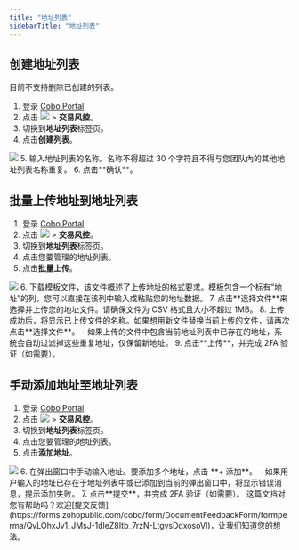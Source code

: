 ```yaml
---
title: "地址列表"
sidebarTitle: "地址列表"
---
```


## 创建地址列表

<Note>目前不支持删除已创建的列表。</Note>

1. 登录 [Cobo Portal](https://portal.cobo.com/login)
2. 点击 <img src="/cn/images/common/wallets_icon_cn.svg" className="icon"/> > **交易风控**。
3. 切换到**地址列表**标签页。
4. 点击**创建列表**。
<img src="/cn/images/risk-controls/create-an-address-list-cn.png" className="screenshot_full_screen"/>
5. 输入地址列表的名称。名称不得超过 30 个字符且不得与您团队內的其他地址列表名称重复。
6. 点击**确认**。




## 批量上传地址到地址列表

1. 登录 [Cobo Portal](https://portal.cobo.com/login)
2. 点击 <img src="/cn/images/common/wallets_icon_cn.svg" className="icon"/> > **交易风控**。
3. 切换到**地址列表**标签页。
4. 点击您要管理的地址列表。
5. 点击**批量上传**。
<img src="/cn/images/risk-controls/batch-upload-cn.png" className="screenshot_full_screen"/>
6. 下载模板文件，该文件概述了上传地址的格式要求。模板包含一个标有“地址”的列，您可以直接在该列中输入或粘贴您的地址数据。
7. 点击**选择文件**来选择并上传您的地址文件。请确保文件为 CSV 格式且大小不超过 1MB。
8. 上传成功后，将显示已上传文件的名称。如果想用新文件替换当前上传的文件，请再次点击**选择文件**。
   - 如果上传的文件中包含当前地址列表中已存在的地址，系统会自动过滤掉这些重复地址，仅保留新地址。
9. 点击**上传**，并完成 2FA 验证（如需要）。

## 手动添加地址至地址列表
1. 登录 [Cobo Portal](https://portal.cobo.com/login)
2. 点击 <img src="/cn/images/common/wallets_icon_cn.svg" className="icon"/> > **交易风控**。
3. 切换到**地址列表**标签页。
4. 点击您要管理的地址列表。
5. 点击**添加地址**。
<img src="/cn/images/risk-controls/batch-upload-cn.png" className="screenshot_full_screen"/>
6. 在弹出窗口中手动输入地址。要添加多个地址，点击 **+ 添加**。
   - 如果用户输入的地址已存在于地址列表中或已添加到当前的弹出窗口中，将显示错误消息，提示添加失败。
7. 点击**提交**，并完成 2FA 验证（如需要）。
<Tip>这篇文档对您有帮助吗？欢迎[提交反馈](https://forms.zohopublic.com/cobo/form/DocumentFeedbackForm/formperma/QvLOhxJv1_JMsJ-1dleZ8Itb_7rzN-LtgvsDdxosoVI)，让我们知道您的想法。</Tip>